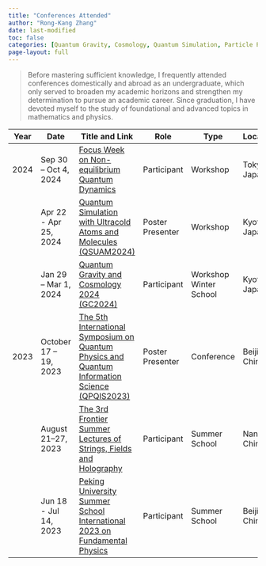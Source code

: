 ```yaml
---
title: "Conferences Attended"
author: "Rong-Kang Zhang"
date: last-modified
toc: false
categories: [Quantum Gravity, Cosmology, Quantum Simulation, Particle Physics, Quantum Information, String Theory, Quantum Field Theory, Holography, Non-equilibrium Quantum Dynamics]
page-layout: full
---
```


> Before mastering sufficient knowledge, I frequently attended conferences domestically and abroad as an undergraduate, which only served to broaden my academic horizons and strengthen my determination to pursue an academic career. Since graduation, I have devoted myself to the study of foundational and advanced topics in mathematics and physics.

| Year | Date                  | Title and Link                                               | Role                                                         | Type                                                         | Location       | Organizer                                       | Topics                                                |
| ---- | --------------------- | ------------------------------------------------------------ | ------------------------------------------------------------ | ------------------------------------------------------------ | -------------- | ----------------------------------------------- | ----------------------------------------------------- |
| 2024 | Sep 30 – Oct 4, 2024  | [Focus Week on Non-equilibrium Quantum Dynamics](https://indico.ipmu.jp/event/432/) | <span class="tag tag-participant">Participant</span>         | <span class="tag tag-workshop">Workshop</span>               | Tokyo, Japan   | Kavli IPMU, UTokyo                              | Non-equilibrium Quantum Dynamics                      |
|      | Apr 22 - Apr 25, 2024 | [Quantum Simulation with Ultracold Atoms and Molecules (QSUAM2024)](https://www2.yukawa.kyoto-u.ac.jp/~ultracold2023/index.php) | <span class="tag tag-poster-presenter">Poster Presenter</span> | <span class="tag tag-workshop">Workshop</span>               | Kyoto, Japan   | YITP, Kyoto University                          | Quantum Simulation                                    |
|      | Jan 29 – Mar 1, 2024  | [Quantum Gravity and Cosmology 2024 (GC2024)](https://www2.yukawa.kyoto-u.ac.jp/~gc2024/index.php ) | <span class="tag tag-participant">Participant</span>         | <span class="tag tag-workshop">Workshop</span><br><span class="tag tag-winter-school">Winter School</span> | Kyoto, Japan   | YITP, Kyoto University                          | Cosmology;<br>Quantum Gravity                         |
| 2023 | October 17 – 19, 2023 | [The 5th International Symposium on Quantum Physics and Quantum Information Science (QPQIS2023)](http://qpqis.baqis.ac.cn/2023) | <span class="tag tag-poster-presenter">Poster Presenter</span> | <span class="tag tag-conference">Conference</span>           | Beijing, China | Beijing Academy of Quantum Information Sciences | Quantum Information                                   |
|      | August 21–27, 2023    | [The 3rd Frontier Summer Lectures of Strings, Fields and Holography](https://yauc.seu.edu.cn/2023/0506/c27640a444373/page.htm) | <span class="tag tag-participant">Participant</span>         | <span class="tag tag-summer-school">Summer School</span>     | Nanjing, China | Shing-Tung Yau Center, Southeast University     | String Theory;<br>Quantum Field Theory;<br>Holography |
|      | Jun 18 - Jul 14, 2023 | [Peking University Summer School International 2023 on Fundamental Physics](https://www.isd.pku.edu.cn/cn/news/detail.php?id=127) | <span class="tag tag-participant">Participant</span>         | <span class="tag tag-summer-school">Summer School</span>     | Beijing, China | School of Physics, Peking University            | Particle Physics                                      |